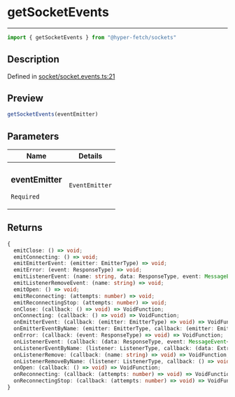 

# getSocketEvents

<div class="api-docs__separator" data-reactroot="">

---

</div><div class="api-docs__import" data-reactroot="">

```ts
import { getSocketEvents } from "@hyper-fetch/sockets"
```

</div><div class="api-docs__section">

## Description

</div><div class="api-docs__description"><span class="api-docs__do-not-parse">



</span></div><p class="api-docs__definition">

Defined in [socket/socket.events.ts:21](https://github.com/BetterTyped/hyper-fetch/blob/993719ed/packages/sockets/src/socket/socket.events.ts#L21)

</p><div class="api-docs__section">

## Preview

</div><div class="api-docs__preview fn">

```ts
getSocketEvents(eventEmitter)
```

</div><div class="api-docs__section">

## Parameters

</div><div class="api-docs__parameters"><table><thead><tr><th>Name</th><th>Details</th></tr></thead><tbody><tr param-data="eventEmitter"><td class="api-docs__param-name required">

### eventEmitter 

`Required`

</td><td class="api-docs__param-type">

`EventEmitter`

</td></tr></tbody></table></div><div class="api-docs__section">

## Returns

</div><div class="api-docs__returns">

```ts
{
  emitClose: () => void;
  emitConnecting: () => void;
  emitEmitterEvent: (emitter: EmitterType) => void;
  emitError: (event: ResponseType) => void;
  emitListenerEvent: (name: string, data: ResponseType, event: MessageEvent<ResponseType>) => void;
  emitListenerRemoveEvent: (name: string) => void;
  emitOpen: () => void;
  emitReconnecting: (attempts: number) => void;
  emitReconnectingStop: (attempts: number) => void;
  onClose: (callback: () => void) => VoidFunction;
  onConnecting: (callback: () => void) => VoidFunction;
  onEmitterEvent: (callback: (emitter: EmitterType) => void) => VoidFunction;
  onEmitterEventByName: (emitter: EmitterType, callback: (emitter: EmitterType) => void) => VoidFunction;
  onError: (callback: (event: ResponseType) => void) => VoidFunction;
  onListenerEvent: (callback: (data: ResponseType, event: MessageEvent<ResponseType>) => void) => VoidFunction;
  onListenerEventByName: (listener: ListenerType, callback: (data: ExtractListenerResponseType<ListenerType>, event: MessageEvent<ExtractListenerResponseType<ListenerType>>) => void) => VoidFunction;
  onListenerRemove: (callback: (name: string) => void) => VoidFunction;
  onListenerRemoveByName: (listener: ListenerType, callback: () => void) => VoidFunction;
  onOpen: (callback: () => void) => VoidFunction;
  onReconnecting: (callback: (attempts: number) => void) => VoidFunction;
  onReconnectingStop: (callback: (attempts: number) => void) => VoidFunction;
}
```

</div>